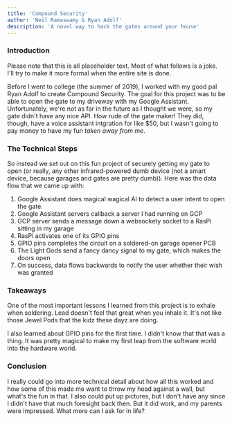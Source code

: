 ```yaml
---
title: 'Compound Security'
author: 'Neil Ramaswamy & Ryan Adolf'
description: 'A novel way to hack the gates around your house'
---
```



<h3>Introduction</h3>

Please note that this is all placeholder text. Most of what follows is a joke. I'll try to make it more formal when the entire site is done.

Before I went to college (the summer of 2019), I worked with my good pal Ryan Adolf to create Compound Security. The goal for this project was to be able to open the gate to my driveway with my Google Assistant. Unfortunately, we're not as far in the future as I thought we were, so my gate didn't have any nice API. How rude of the gate maker! They did, though, have a voice assistant intgration for like $50, but I wasn't going to pay money to have my fun _taken away from me_.

<h3>The Technical Steps</h3>

So instead we set out on this fun project of securely getting my gate to open (or really, any other infrared-powered dumb device (not a smart device, because garages and gates are pretty dumb)). Here was the data flow that we came up with:

1. Google Assistant does magical wagical AI to detect a user intent to open the gate.
2. Google Assistant servers callback a server I had running on GCP
3. GCP server sends a message down a websockety socket to a RasPi sitting in my garage
4. RasPi activates one of its GPIO pins
5. GPIO pins completes the circuit on a soldered-on garage opener PCB
6. The Light Gods send a fancy dancy signal to my gate, which makes the doors open
7. On success, data flows backwards to notify the user whether their wish was granted

<h3>Takeaways</h3>

One of the most important lessons I learned from this project is to exhale when soldering. Lead doesn't feel that great when you inhale it. It's not like those Jewel Pods that the kidz these dayz are doing.

I also learned about GPIO pins for the first time. I didn't know that that was a thing. It was pretty magical to make my first leap from the software world into the hardware world.

<h3>Conclusion</h3>

I really could go into more technical detail about how all this worked and how some of this made me want to throw my head against a wall, but what's the fun in that. I also could put up pictures, but I don't have any since I didn't have that much foresight back then. But it did work, and my parents were impressed. What more can I ask for in life?
